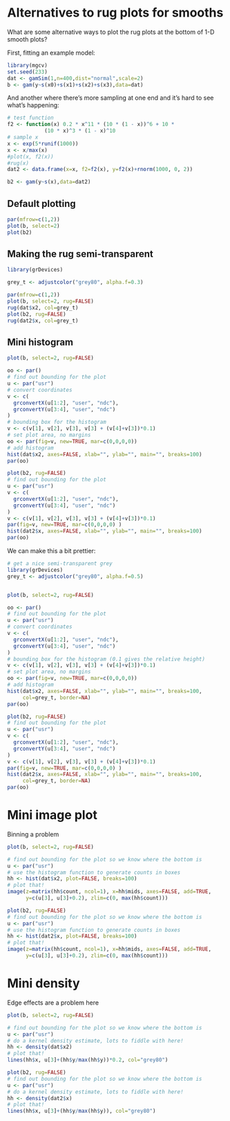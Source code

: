 # Alternatives to rug plots for smooths

What are some alternative ways to plot the rug plots at the bottom of 1-D smooth plots?

First, fitting an example model:

```r
library(mgcv)
set.seed(233)
dat <- gamSim(1,n=400,dist="normal",scale=2)
b <- gam(y~s(x0)+s(x1)+s(x2)+s(x3),data=dat)
```

And another where there's more sampling at one end and it's hard to see what's happening:

```r
# test function
f2 <- function(x) 0.2 * x^11 * (10 * (1 - x))^6 + 10 *
            (10 * x)^3 * (1 - x)^10
# sample x
x <- exp(5*runif(1000))
x <- x/max(x)
#plot(x, f2(x))
#rug(x)
dat2 <- data.frame(x=x, f2=f2(x), y=f2(x)+rnorm(1000, 0, 2))

b2 <- gam(y~s(x),data=dat2)
```

## Default plotting

```r
par(mfrow=c(1,2))
plot(b, select=2)
plot(b2)
```

## Making the rug semi-transparent


```r
library(grDevices)

grey_t <- adjustcolor("grey80", alpha.f=0.3)

par(mfrow=c(1,2))
plot(b, select=2, rug=FALSE)
rug(dat$x2, col=grey_t)
plot(b2, rug=FALSE)
rug(dat2$x, col=grey_t)
```

## Mini histogram


```r
plot(b, select=2, rug=FALSE)

oo <- par()
# find out bounding for the plot
u <- par("usr")
# convert coordinates
v <- c(
  grconvertX(u[1:2], "user", "ndc"),
  grconvertY(u[3:4], "user", "ndc")
)
# bounding box for the histogram
v <- c(v[1], v[2], v[3], v[3] + (v[4]+v[3])*0.1)
# set plot area, no margins
oo <- par(fig=v, new=TRUE, mar=c(0,0,0,0))
# add histogram
hist(dat$x2, axes=FALSE, xlab="", ylab="", main="", breaks=100)
par(oo)
```


```r
plot(b2, rug=FALSE)
# find out bounding for the plot
u <- par("usr")
v <- c(
  grconvertX(u[1:2], "user", "ndc"),
  grconvertY(u[3:4], "user", "ndc")
)
v <- c(v[1], v[2], v[3], v[3] + (v[4]+v[3])*0.1)
par(fig=v, new=TRUE, mar=c(0,0,0,0) )
hist(dat2$x, axes=FALSE, xlab="", ylab="", main="", breaks=100)
par(oo)
```

We can make this a bit prettier:

```r
# get a nice semi-transparent grey
library(grDevices)
grey_t <- adjustcolor("grey80", alpha.f=0.5)


plot(b, select=2, rug=FALSE)

oo <- par()
# find out bounding for the plot
u <- par("usr")
# convert coordinates
v <- c(
  grconvertX(u[1:2], "user", "ndc"),
  grconvertY(u[3:4], "user", "ndc")
)
# bounding box for the histogram (0.1 gives the relative height)
v <- c(v[1], v[2], v[3], v[3] + (v[4]+v[3])*0.1)
# set plot area, no margins
oo <- par(fig=v, new=TRUE, mar=c(0,0,0,0))
# add histogram
hist(dat$x2, axes=FALSE, xlab="", ylab="", main="", breaks=100,
     col=grey_t, border=NA)
par(oo)
```


```r
plot(b2, rug=FALSE)
# find out bounding for the plot
u <- par("usr")
v <- c(
  grconvertX(u[1:2], "user", "ndc"),
  grconvertY(u[3:4], "user", "ndc")
)
v <- c(v[1], v[2], v[3], v[3] + (v[4]+v[3])*0.1)
par(fig=v, new=TRUE, mar=c(0,0,0,0) )
hist(dat2$x, axes=FALSE, xlab="", ylab="", main="", breaks=100,
     col=grey_t, border=NA)
par(oo)
```

# Mini image plot

Binning a problem

```r
plot(b, select=2, rug=FALSE)

# find out bounding for the plot so we know where the bottom is
u <- par("usr")
# use the histogram function to generate counts in boxes
hh <- hist(dat$x2, plot=FALSE, breaks=100)
# plot that!
image(z=matrix(hh$count, ncol=1), x=hh$mids, axes=FALSE, add=TRUE,
      y=c(u[3], u[3]+0.2), zlim=c(0, max(hh$count)))
```


```r
plot(b2, rug=FALSE)
# find out bounding for the plot so we know where the bottom is
u <- par("usr")
# use the histogram function to generate counts in boxes
hh <- hist(dat2$x, plot=FALSE, breaks=100)
# plot that!
image(z=matrix(hh$count, ncol=1), x=hh$mids, axes=FALSE, add=TRUE,
      y=c(u[3], u[3]+0.2), zlim=c(0, max(hh$count)))
```


# Mini density

Edge effects are a problem here

```r
plot(b, select=2, rug=FALSE)

# find out bounding for the plot so we know where the bottom is
u <- par("usr")
# do a kernel density estimate, lots to fiddle with here!
hh <- density(dat$x2)
# plot that!
lines(hh$x, u[3]+(hh$y/max(hh$y))*0.2, col="grey80")
```


```r
plot(b2, rug=FALSE)
# find out bounding for the plot so we know where the bottom is
u <- par("usr")
# do a kernel density estimate, lots to fiddle with here!
hh <- density(dat2$x)
# plot that!
lines(hh$x, u[3]+(hh$y/max(hh$y)), col="grey80")
```


